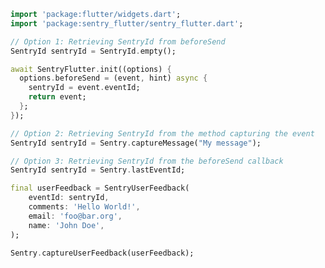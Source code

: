 ```dart
import 'package:flutter/widgets.dart';
import 'package:sentry_flutter/sentry_flutter.dart';

// Option 1: Retrieving SentryId from beforeSend
SentryId sentryId = SentryId.empty();

await SentryFlutter.init((options) {
  options.beforeSend = (event, hint) async {
    sentryId = event.eventId;
    return event;
  };
});

// Option 2: Retrieving SentryId from the method capturing the event
SentryId sentryId = Sentry.captureMessage("My message");

// Option 3: Retrieving SentryId from the beforeSend callback
SentryId sentryId = Sentry.lastEventId;

final userFeedback = SentryUserFeedback(
    eventId: sentryId,
    comments: 'Hello World!',
    email: 'foo@bar.org',
    name: 'John Doe',
);

Sentry.captureUserFeedback(userFeedback);
```
